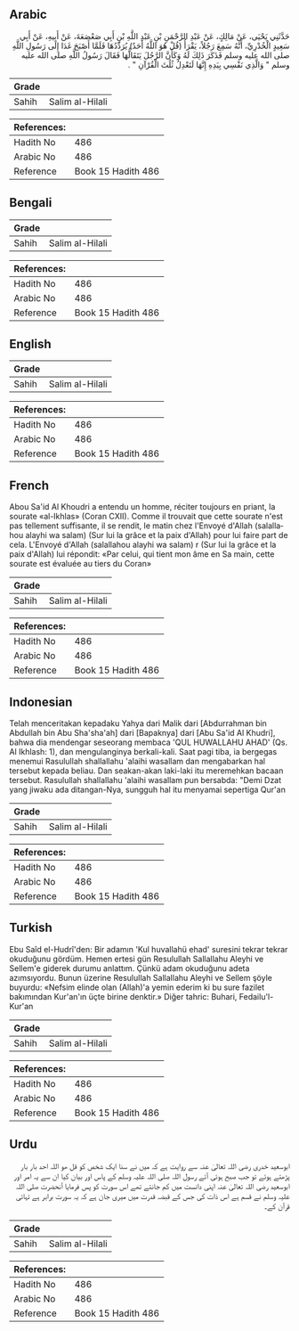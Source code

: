 ## Arabic


<div dir="rtl" lang="ar" style={{fontSize:'larger',backgroundColor:'#f8f9fa',padding:20}}>
حَدَّثَنِي يَحْيَى، عَنْ مَالِكٍ، عَنْ عَبْدِ الرَّحْمَنِ بْنِ عَبْدِ اللَّهِ بْنِ أَبِي صَعْصَعَةَ، عَنْ أَبِيهِ، عَنْ أَبِي سَعِيدٍ الْخُدْرِيِّ، أَنَّهُ سَمِعَ رَجُلاً، يَقْرَأُ ‏(‏قُلْ هُوَ اللَّهُ أَحَدٌ‏)‏ يُرَدِّدُهَا فَلَمَّا أَصْبَحَ غَدَا إِلَى رَسُولِ اللَّهِ صلى الله عليه وسلم فَذَكَرَ ذَلِكَ لَهُ وَكَأَنَّ الرَّجُلَ يَتَقَالُّهَا فَقَالَ رَسُولُ اللَّهِ صلى الله عليه وسلم ‏"‏ وَالَّذِي نَفْسِي بِيَدِهِ إِنَّهَا لَتَعْدِلُ ثُلُثَ الْقُرْآنِ ‏"‏ ‏.‏
</div>
<div style={{backgroundColor:'#f8f9fa',padding:20, marginBottom: 10}}><table> <thead> <tr> <th>Grade</th> <th></th> </tr> </thead> <tbody> <tr><td>Sahih</td><td>Salim al-Hilali</td></tr></tbody></table><table> <thead> <tr> <th>References:</th> <th></th> </tr> </thead> <tbody><tr><td>Hadith No</td><td>486</td></tr><tr><td>Arabic No</td><td>486</td></tr><tr><td>Reference</td><td>Book 15 Hadith 486</td></tr></tbody></table></div>

## Bengali


<div dir="ltr" lang="bn" style={{fontSize:'larger',backgroundColor:'#f8f9fa',padding:20}}>

</div>
<div style={{backgroundColor:'#f8f9fa',padding:20, marginBottom: 10}}><table> <thead> <tr> <th>Grade</th> <th></th> </tr> </thead> <tbody> <tr><td>Sahih</td><td>Salim al-Hilali</td></tr></tbody></table><table> <thead> <tr> <th>References:</th> <th></th> </tr> </thead> <tbody><tr><td>Hadith No</td><td>486</td></tr><tr><td>Arabic No</td><td>486</td></tr><tr><td>Reference</td><td>Book 15 Hadith 486</td></tr></tbody></table></div>

## English


<div dir="ltr" lang="en" style={{fontSize:'larger',backgroundColor:'#f8f9fa',padding:20}}>

</div>
<div style={{backgroundColor:'#f8f9fa',padding:20, marginBottom: 10}}><table> <thead> <tr> <th>Grade</th> <th></th> </tr> </thead> <tbody> <tr><td>Sahih</td><td>Salim al-Hilali</td></tr></tbody></table><table> <thead> <tr> <th>References:</th> <th></th> </tr> </thead> <tbody><tr><td>Hadith No</td><td>486</td></tr><tr><td>Arabic No</td><td>486</td></tr><tr><td>Reference</td><td>Book 15 Hadith 486</td></tr></tbody></table></div>

## French


<div dir="ltr" lang="fr" style={{fontSize:'larger',backgroundColor:'#f8f9fa',padding:20}}>
Abou Sa'id Al Khoudri a entendu un homme, réciter toujours en priant, la sourate «al-Ikhlas» (Coran CXII). Comme il trouvait que cette sourate n'est pas tellement suffisante, il se rendit, le matin chez l'Envoyé d'Allah (salallahou alayhi wa salam) (Sur lui la grâce et la paix d'Allah) pour lui faire part de cela. L'Envoyé d'Allah (salallahou alayhi wa salam) r (Sur lui la grâce et la paix d'Allah) lui répondit: «Par celui, qui tient mon âme en Sa main, cette sourate est évaluée au tiers du Coran»
</div>
<div style={{backgroundColor:'#f8f9fa',padding:20, marginBottom: 10}}><table> <thead> <tr> <th>Grade</th> <th></th> </tr> </thead> <tbody> <tr><td>Sahih</td><td>Salim al-Hilali</td></tr></tbody></table><table> <thead> <tr> <th>References:</th> <th></th> </tr> </thead> <tbody><tr><td>Hadith No</td><td>486</td></tr><tr><td>Arabic No</td><td>486</td></tr><tr><td>Reference</td><td>Book 15 Hadith 486</td></tr></tbody></table></div>

## Indonesian


<div dir="ltr" lang="id" style={{fontSize:'larger',backgroundColor:'#f8f9fa',padding:20}}>
Telah menceritakan kepadaku Yahya dari Malik dari [Abdurrahman bin Abdullah bin Abu Sha'sha'ah] dari [Bapaknya] dari [Abu Sa'id Al Khudri], bahwa dia mendengar seseorang membaca 'QUL HUWALLAHU AHAD' (Qs. Al Ikhlash: 1), dan mengulanginya berkali-kali. Saat pagi tiba, ia bergegas menemui Rasulullah shallallahu 'alaihi wasallam dan mengabarkan hal tersebut kepada beliau. Dan seakan-akan laki-laki itu meremehkan bacaan tersebut. Rasulullah shallallahu 'alaihi wasallam pun bersabda: "Demi Dzat yang jiwaku ada ditangan-Nya, sungguh hal itu menyamai sepertiga Qur'an
</div>
<div style={{backgroundColor:'#f8f9fa',padding:20, marginBottom: 10}}><table> <thead> <tr> <th>Grade</th> <th></th> </tr> </thead> <tbody> <tr><td>Sahih</td><td>Salim al-Hilali</td></tr></tbody></table><table> <thead> <tr> <th>References:</th> <th></th> </tr> </thead> <tbody><tr><td>Hadith No</td><td>486</td></tr><tr><td>Arabic No</td><td>486</td></tr><tr><td>Reference</td><td>Book 15 Hadith 486</td></tr></tbody></table></div>

## Turkish


<div dir="ltr" lang="tr" style={{fontSize:'larger',backgroundColor:'#f8f9fa',padding:20}}>
Ebu Saîd el-Hudrî'den: Bir adamın 'Kul huvallahü ehad' suresini tekrar tekrar okuduğunu gördüm. Hemen ertesi gün Resulullah Sallallahu Aleyhi ve Sellem'e giderek durumu anlattım. Çünkü adam okuduğunu adeta azımsıyordu. Bunun üzerine Resulullah Sallallahu Aleyhi ve Sellem şöyle buyurdu: «Nefsim elinde olan (Allah)'a yemin ederim ki bu sure fazilet bakımından Kur'an'ın üçte birine denktir.» Diğer tahric: Buhari, Fedailu'l-Kur'an
</div>
<div style={{backgroundColor:'#f8f9fa',padding:20, marginBottom: 10}}><table> <thead> <tr> <th>Grade</th> <th></th> </tr> </thead> <tbody> <tr><td>Sahih</td><td>Salim al-Hilali</td></tr></tbody></table><table> <thead> <tr> <th>References:</th> <th></th> </tr> </thead> <tbody><tr><td>Hadith No</td><td>486</td></tr><tr><td>Arabic No</td><td>486</td></tr><tr><td>Reference</td><td>Book 15 Hadith 486</td></tr></tbody></table></div>

## Urdu


<div dir="rtl" lang="ur" style={{fontSize:'larger',backgroundColor:'#f8f9fa',padding:20}}>
ابوسعید خدری رضی اللہ تعالیٰ عنہ سے روایت ہے کہ میں نے سنا ایک شخص کو قل ھو اللہ احد بار بار پڑھتے ہوئے تو جب صبح ہوئی آئے رسول اللہ صلی اللہ علیہ وسلم کے پاس اور بیان کیا ان سے یہ امر اور ابوسعید رضی اللہ تعالیٰ عنہ اپنی دانست میں کم جانتے تھے اس سورت کو پس فرمایا آنحضرت صلی اللہ علیہ وسلم نے قسم ہے اس ذات کی جس کے قبضہ قدرت میں میری جان ہے کہ یہ سورت برابر ہے تہائی قرآن کے۔
</div>
<div style={{backgroundColor:'#f8f9fa',padding:20, marginBottom: 10}}><table> <thead> <tr> <th>Grade</th> <th></th> </tr> </thead> <tbody> <tr><td>Sahih</td><td>Salim al-Hilali</td></tr></tbody></table><table> <thead> <tr> <th>References:</th> <th></th> </tr> </thead> <tbody><tr><td>Hadith No</td><td>486</td></tr><tr><td>Arabic No</td><td>486</td></tr><tr><td>Reference</td><td>Book 15 Hadith 486</td></tr></tbody></table></div>